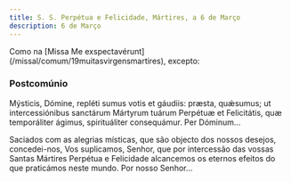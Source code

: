 ```yaml
---
title: S. S. Perpétua e Felicidade, Mártires, a 6 de Março
description: 6 de Março
---
```


<aside>
  Como na [Missa Me exspectavérunt](/missal/comum/19muitasvirgensmartires),
  excepto:
</aside>

### Postcomúnio

<div class="side-by-side not-content">

Mýsticis, Dómine, repléti sumus votis et gáudiis: præsta, quǽsumus; ut intercessiónibus sanctárum Mártyrum tuárum Perpétuæ et Felicitátis, quæ temporáliter ágimus, spirituáliter consequámur. Per Dóminum...

Saciados com as alegrias místicas, que são objecto dos nossos desejos, concedei-nos, Vos suplicamos, Senhor, que por intercessão das vossas Santas Mártires Perpétua e Felicidade alcancemos os eternos efeitos do que praticámos neste mundo. Por nosso Senhor...

</div>
